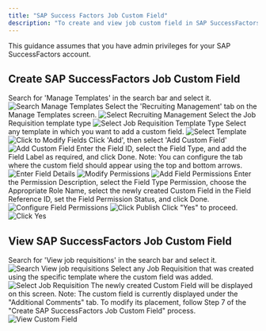 ```yaml
---
title: "SAP Success Factors Job Custom Field"
description: "To create and view job custom field in SAP SuccessFactors, follow these steps"
---
```



<Warning>
  This guidance assumes that you have admin privileges for your SAP SuccessFactors account.
</Warning>

## Create SAP SuccessFactors Job Custom Field

<Steps>
  <Step title="Search for ‘Manage Templates'">
    Search for 'Manage Templates' in the search bar and select it.
    <Frame>
      <img className='rounded-md' style={{ margin: '0 auto', border: '1px solid #efefef' }} alt="Search Manage Templates" src="/images/sapsuccessfactors/job-custom-field/job-custom-field-01.png" />
    </Frame>
  </Step>

  <Step title="Select the 'Recruiting Management' tab">
    Select the 'Recruiting Management' tab on the Manage Templates screen.
    <Frame>
      <img className='rounded-md' style={{ margin: '0 auto', border: '1px solid #efefef' }} alt="Select Recruiting Management" src="/images/sapsuccessfactors/job-custom-field/job-custom-field-02.png" />
    </Frame>
  </Step>

  <Step title="Select the Job Requisition">
    Select the Job Requisition template type
    <Frame>
      <img className='rounded-md' style={{ margin: '0 auto', border: '1px solid #efefef' }} alt="Select Job Requisition Template Type" src="/images/sapsuccessfactors/job-custom-field/job-custom-field-03.png" />
    </Frame>
  </Step>

  <Step title="Select template">
    Select any template in which you want to add a custom field.
    <Frame>
      <img className='rounded-md' style={{ margin: '0 auto', border: '1px solid #efefef' }} alt="Select Template" src="/images/sapsuccessfactors/job-custom-field/job-custom-field-04.png" />
    </Frame>
  </Step>

  <Step title="Select 'Click to Modify Defined Fields'">
    <Frame>
      <img className='rounded-md' style={{ margin: '0 auto', border: '1px solid #efefef' }} alt="Click to Modify Fields" src="/images/sapsuccessfactors/job-custom-field/job-custom-field-05.png" />
    </Frame>
  </Step>

  <Step title="Add a Custom Field">
    Click 'Add', then select 'Add Custom Field'
    <Frame>
      <img className='rounded-md' style={{ margin: '0 auto', border: '1px solid #efefef' }} alt="Add Custom Field" src="/images/sapsuccessfactors/job-custom-field/job-custom-field-06.png" />
    </Frame>
  </Step>

  <Step title="Enter Field Details">
    Enter the Field ID, select the Field Type, and add the Field Label as required, and click Done.
    <Note>
        Note: You can configure the tab where the custom field should appear using the top and bottom arrows.
    </Note>
    <Frame>
      <img className='rounded-md' style={{ margin: '0 auto', border: '1px solid #efefef' }} alt="Enter Field Details" src="/images/sapsuccessfactors/job-custom-field/job-custom-field-07.png" />
    </Frame>
  </Step>

  <Step title="Select Click to Modify Field Permissions">
    <Frame>
      <img className='rounded-md' style={{ margin: '0 auto', border: '1px solid #efefef' }} alt="Modify Permissions" src="/images/sapsuccessfactors/job-custom-field/job-custom-field-08.png" />
    </Frame>
  </Step>

  <Step title="Click 'Add field permissions'">
    <Frame>
      <img className='rounded-md' style={{ margin: '0 auto', border: '1px solid #efefef' }} alt="Add Field Permissions" src="/images/sapsuccessfactors/job-custom-field/job-custom-field-09.png" />
    </Frame>
  </Step>

  <Step title="Configure Field Permissions">
    Enter the Permission Description, select the Field Type Permission, choose the Appropriate Role Name, select the newly created Custom Field in the Field Reference ID, set the Field Permission Status, and click Done.
    <Frame>
      <img className='rounded-md' style={{ margin: '0 auto', border: '1px solid #efefef' }} alt="Configure Field Permissions" src="/images/sapsuccessfactors/job-custom-field/job-custom-field-10.png" />
    </Frame>
  </Step>

  <Step title="Now Click 'Publish'">
    <Frame>
      <img className='rounded-md' style={{ margin: '0 auto', border: '1px solid #efefef' }} alt="Click Publish" src="/images/sapsuccessfactors/job-custom-field/job-custom-field-11.png" />
    </Frame>
  </Step>

  <Step title="Click 'Yes'">
    Click "Yes" to proceed.
    <Frame>
      <img className='rounded-md' style={{ margin: '0 auto', border: '1px solid #efefef' }} alt="Click Yes" src="/images/sapsuccessfactors/job-custom-field/job-custom-field-12.png" />
    </Frame>
  </Step>
</Steps>

## View SAP SuccessFactors Job Custom Field

<Steps>
  <Step title="Search for 'View job requisitions'">
    Search for 'View job requisitions' in the search bar and select it.
    <Frame>
      <img className='rounded-md' style={{ margin: '0 auto', border: '1px solid #efefef' }} alt="Search View job requisitions" src="/images/sapsuccessfactors/job-custom-field/job-custom-field-view-01.png" />
    </Frame>
  </Step>
  
  <Step title="Select Job Requisition">
    Select any Job Requisition that was created using the specific template where the custom field was added.
    <Frame>
      <img className='rounded-md' style={{ margin: '0 auto', border: '1px solid #efefef' }} alt="Select Job Requisition" src="/images/sapsuccessfactors/job-custom-field/job-custom-field-view-02.png" />
    </Frame>
  </Step>

  <Step title="View Custom Field">
    The newly created Custom Field will be displayed on this screen.
    <Note>
        Note: The custom field is currently displayed under the "Additional Comments" tab. To modify its placement, follow Step 7 of the "Create SAP SuccessFactors Job Custom Field" process.
    </Note>
    <Frame>
      <img className='rounded-md' style={{ margin: '0 auto', border: '1px solid #efefef' }} alt="View Custom Field" src="/images/sapsuccessfactors/job-custom-field/job-custom-field-view-03.png" />
    </Frame>
  </Step>
</Steps>